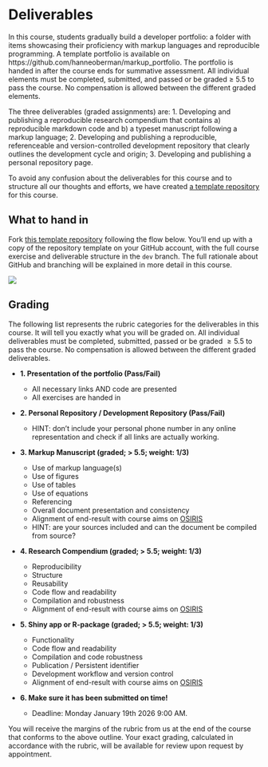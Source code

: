 # Deliverables {.unnumbered}


In this course, students gradually build a developer portfolio: a folder with items showcasing their proficiency with markup languages and reproducible programming. A template portfolio is available on https://github.com/hanneoberman/markup_portfolio. The portfolio is handed in after the course ends for summative assessment. All individual elements must be completed, submitted, and passed or be graded ≥ 5.5 to pass the course. No compensation is allowed between the different graded elements. 

The three deliverables (graded assignments) are:
1. Developing and publishing a reproducible research compendium that contains a) reproducible markdown code and b) a typeset manuscript following a markup language;
2. Developing and publishing a reproducible, referenceable and version-controlled development repository that clearly outlines the development cycle and origin;
3. Developing and publishing a personal repository page.


To avoid any confusion about the deliverables for this course and to structure all our thoughts and efforts, we have created [a template repository](https://github.com/mlarpis/portfolio) for this course.

## What to hand in {#sec-deliv}
Fork [this template repository](https://github.com/mlarpis/portfolio) following the flow below. You'll end up with a copy of the repository template on your GitHub account, with the full course exercise and deliverable structure in the `dev` branch. The full rationale about GitHub and branching will be explained in more detail in this course. 

![](images/deliv.gif)

## Grading {#sec-grade}
The following list represents the rubric categories for the deliverables in this course. It will tell you exactly what you will be graded on. All individual deliverables must be completed, submitted, passed or be graded $\geq 5.5$ to pass the course. No compensation is allowed between the different graded deliverables. 

- **1. Presentation of the portfolio (Pass/Fail)**  
  - All necessary links AND code are presented
  - All exercises are handed in
  
- **2. Personal Repository / Development Repository (Pass/Fail)** 
  - HINT: don't include your personal phone number in any online representation and check if all links are actually working. 
  
- **3. Markup Manuscript (graded; > 5.5; weight: 1/3)**
  - Use of markup language(s)
  - Use of figures
  - Use of tables
  - Use of equations
  - Referencing
  - Overall document presentation and consistency
  - Alignment of end-result with course aims on [OSIRIS](https://osiris-student.uu.nl/#/onderwijscatalogus/extern/cursus?cursuscode=202000010&taal=en&collegejaar=huidig)
  - HINT: are your sources included and can the document be compiled from source?
- **4. Research Compendium (graded; > 5.5; weight: 1/3)**                   
  - Reproducibility
  - Structure
  - Reusability
  - Code flow and readability
  - Compilation and robustness
  - Alignment of end-result with course aims on [OSIRIS](https://osiris-student.uu.nl/#/onderwijscatalogus/extern/cursus?cursuscode=202000010&taal=en&collegejaar=huidig)
- **5. Shiny app or R-package (graded; > 5.5; weight: 1/3)**

  - Functionality 
  - Code flow and readability
  - Compilation and code robustness
  - Publication / Persistent identifier
  - Development workflow and version control
  - Alignment of end-result with course aims on [OSIRIS](https://osiris-student.uu.nl/#/onderwijscatalogus/extern/cursus?cursuscode=202000010&taal=en&collegejaar=huidig)

- **6. Make sure it has been submitted on time!**

  - Deadline: Monday January 19th 2026 9:00 AM.
  <!--# - If for some reason this poses a problem for you, please contact the course coordinator as soon as possible.-->
  
You will receive the margins of the rubric from us at the end of the course that conforms to the above outline. Your exact grading, calculated in accordance with the rubric, will be available for review upon request by appointment.
